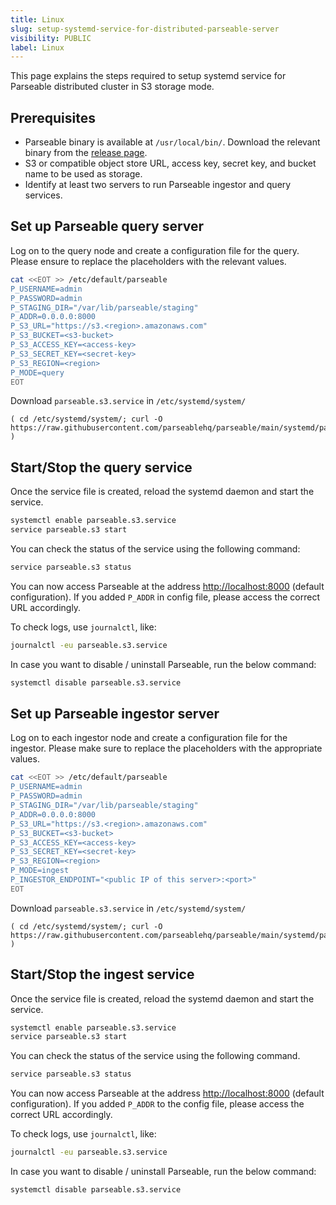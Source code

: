 ```yaml
---
title: Linux
slug: setup-systemd-service-for-distributed-parseable-server
visibility: PUBLIC
label: Linux
---
```


<head>
<title>How to Setup Systemd Service for Parseable Server? | Parseable</title>
<meta charSet="utf-8" />
<meta name="twitter:card" content="summary" />
</head>

This page explains the steps required to setup systemd service for Parseable distributed cluster in S3 storage mode.

## Prerequisites

- Parseable binary is available at `/usr/local/bin/`. Download the relevant binary from the [release page](https://github.com/parseablehq/parseable/releases).
- S3 or compatible object store URL, access key, secret key, and bucket name to be used as storage.
- Identify at least two servers to run Parseable ingestor and query services.

## Set up Parseable query server

Log on to the query node and create a configuration file for the query. Please ensure to replace the placeholders with the relevant values.

```sh
cat <<EOT >> /etc/default/parseable
P_USERNAME=admin
P_PASSWORD=admin
P_STAGING_DIR="/var/lib/parseable/staging"
P_ADDR=0.0.0.0:8000
P_S3_URL="https://s3.<region>.amazonaws.com"
P_S3_BUCKET=<s3-bucket>
P_S3_ACCESS_KEY=<access-key>
P_S3_SECRET_KEY=<secret-key>
P_S3_REGION=<region>
P_MODE=query
EOT
```

Download `parseable.s3.service` in  `/etc/systemd/system/`

```
( cd /etc/systemd/system/; curl -O https://raw.githubusercontent.com/parseablehq/parseable/main/systemd/parseable.s3.service )
```

## Start/Stop the query service

Once the service file is created, reload the systemd daemon and start the service.

```bash
systemctl enable parseable.s3.service
service parseable.s3 start
```

You can check the status of the service using the following command:

```bash
service parseable.s3 status
```

You can now access Parseable at the address [http://localhost:8000](http://localhost:8000) (default configuration). If you added `P_ADDR` in config file, please access the correct URL accordingly.

To check logs, use `journalctl`, like:

```bash
journalctl -eu parseable.s3.service
```

In case you want to disable / uninstall Parseable, run the below command:

```bash
systemctl disable parseable.s3.service
```

## Set up Parseable ingestor server

Log on to each ingestor node and create a configuration file for the ingestor. Please make sure to replace the placeholders with the appropriate values.

```sh
cat <<EOT >> /etc/default/parseable
P_USERNAME=admin
P_PASSWORD=admin
P_STAGING_DIR="/var/lib/parseable/staging"
P_ADDR=0.0.0.0:8000
P_S3_URL="https://s3.<region>.amazonaws.com"
P_S3_BUCKET=<s3-bucket>
P_S3_ACCESS_KEY=<access-key>
P_S3_SECRET_KEY=<secret-key>
P_S3_REGION=<region>
P_MODE=ingest
P_INGESTOR_ENDPOINT="<public IP of this server>:<port>"
EOT
```

Download `parseable.s3.service` in  `/etc/systemd/system/`

```
( cd /etc/systemd/system/; curl -O https://raw.githubusercontent.com/parseablehq/parseable/main/systemd/parseable.s3.service )
```

## Start/Stop the ingest service

Once the service file is created, reload the systemd daemon and start the service.

```bash
systemctl enable parseable.s3.service
service parseable.s3 start
```

You can check the status of the service using the following command.

```bash
service parseable.s3 status
```

You can now access Parseable at the address [http://localhost:8000](http://localhost:8000) (default configuration). If you added `P_ADDR` to the config file, please access the correct URL accordingly.

To check logs, use `journalctl`, like:

```bash
journalctl -eu parseable.s3.service
```

In case you want to disable / uninstall Parseable, run the below command:

```bash
systemctl disable parseable.s3.service
```
